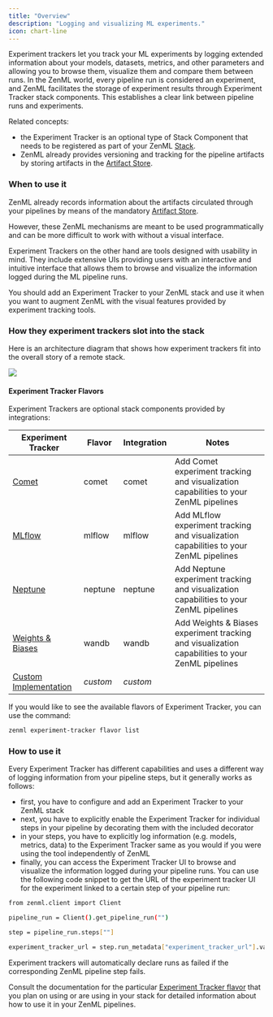 ```yaml
---
title: "Overview"
description: "Logging and visualizing ML experiments."
icon: chart-line
---
```


Experiment trackers let you track your ML experiments by logging extended information about your models, datasets, metrics, and other parameters and allowing you to browse them, visualize them and compare them between runs. In the ZenML world, every pipeline run is considered an experiment, and ZenML facilitates the storage of experiment results through Experiment Tracker stack components. This establishes a clear link between pipeline runs and experiments.

Related concepts:

* the Experiment Tracker is an optional type of Stack Component that needs to be registered as part of your ZenML [Stack](/latest/versions/0.66.0/user-guide/production-guide/understand-stacks).
* ZenML already provides versioning and tracking for the pipeline artifacts by storing artifacts in the [Artifact Store](/latest/versions/0.66.0/stack-components/artifact-stores).

### When to use it

ZenML already records information about the artifacts circulated through your pipelines by means of the mandatory [Artifact Store](/latest/versions/0.66.0/stack-components/artifact-stores).

However, these ZenML mechanisms are meant to be used programmatically and can be more difficult to work with without a visual interface.

Experiment Trackers on the other hand are tools designed with usability in mind. They include extensive UIs providing users with an interactive and intuitive interface that allows them to browse and visualize the information logged during the ML pipeline runs.

You should add an Experiment Tracker to your ZenML stack and use it when you want to augment ZenML with the visual features provided by experiment tracking tools.

### How they experiment trackers slot into the stack

Here is an architecture diagram that shows how experiment trackers fit into the overall story of a remote stack.

<Frame caption="Experiment Tracker">
  <img src="/images/stack-components/stack-components-21.avif"/>
</Frame>

#### Experiment Tracker Flavors

Experiment Trackers are optional stack components provided by integrations:

| Experiment Tracker                                                    | Flavor   | Integration | Notes                                                                                           |
| --------------------------------------------------------------------- | -------- | ----------- | ----------------------------------------------------------------------------------------------- |
| [Comet](/latest/versions/0.66.0/stack-components/experiment-trackers/comet)                  | comet    | comet       | Add Comet experiment tracking and visualization capabilities to your ZenML pipelines            |
| [MLflow](/latest/versions/0.66.0/stack-components/experiment-trackers/mlflow)                | mlflow   | mlflow      | Add MLflow experiment tracking and visualization capabilities to your ZenML pipelines           |
| [Neptune](/latest/versions/0.66.0/stack-components/experiment-trackers/neptune)              | neptune  | neptune     | Add Neptune experiment tracking and visualization capabilities to your ZenML pipelines          |
| [Weights & Biases](/latest/versions/0.66.0/stack-components/experiment-trackers/wandb)       | wandb    | wandb       | Add Weights & Biases experiment tracking and visualization capabilities to your ZenML pipelines |
| [Custom Implementation](/latest/versions/0.66.0/stack-components/experiment-trackers/custom) | _custom_ | _custom_    |                                                                                                 |

If you would like to see the available flavors of Experiment Tracker, you can use the command:

```bash
zenml experiment-tracker flavor list
```

### How to use it

Every Experiment Tracker has different capabilities and uses a different way of logging information from your pipeline steps, but it generally works as follows:

* first, you have to configure and add an Experiment Tracker to your ZenML stack
* next, you have to explicitly enable the Experiment Tracker for individual steps in your pipeline by decorating them with the included decorator
* in your steps, you have to explicitly log information (e.g. models, metrics, data) to the Experiment Tracker same as you would if you were using the tool independently of ZenML
* finally, you can access the Experiment Tracker UI to browse and visualize the information logged during your pipeline runs. You can use the following code snippet to get the URL of the experiment tracker UI for the experiment linked to a certain step of your pipeline run:

```bash
from zenml.client import Client

pipeline_run = Client().get_pipeline_run("")

step = pipeline_run.steps[""]

experiment_tracker_url = step.run_metadata["experiment_tracker_url"].value
```
<Info>
  Experiment trackers will automatically declare runs as failed if the corresponding ZenML pipeline step fails.
</Info>

Consult the documentation for the particular [Experiment Tracker flavor](/latest/versions/0.66.0/stack-components/experiment-trackers#experiment-tracker-flavors) that you plan on using or are using in your stack for detailed information about how to use it in your ZenML pipelines.

